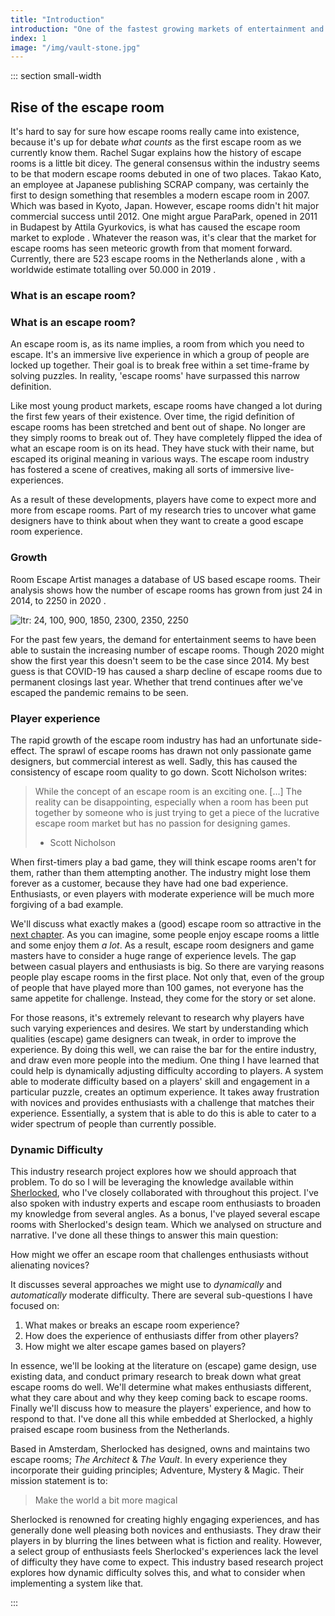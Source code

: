 ```yaml
---
title: "Introduction"
introduction: "One of the fastest growing markets of entertainment and real life gaming in the world over the past few years has been escape rooms."
index: 1
image: "/img/vault-stone.jpg"
---
```



::: section small-width

## Rise of the escape room

It's hard to say for sure how escape rooms really came into existence, because it's up for debate _what counts_ as the first escape room as we currently know them. Rachel Sugar <Citation id="sugar_2019_the" hideAuthor /> explains how the history of escape rooms is a little bit dicey. The general consensus within the industry seems to be that modern escape rooms debuted in one of two places. Takao Kato, an employee at Japanese publishing SCRAP company, was certainly the first to design something that resembles a modern escape room in 2007. Which was based in Kyoto, Japan. However, escape rooms didn't hit major commercial success until 2012. One might argue ParaPark, opened in 2011 in Budapest by Attila Gyurkovics, is what has caused the escape room market to explode <Citation id="sugar_2019_the" />. Whatever the reason was, it's clear that the market for escape rooms has seen meteoric growth from that moment forward. Currently, there are 523 escape rooms in the Netherlands alone <Citation id="escapetalk_vind" />, with a worldwide estimate totalling over 50.000 in 2019 <Citation id="thelogicescapesme_2019_international" />.

### What is an escape room?

### What is an escape room?

An escape room is, as its name implies, a room from which you need to escape. It's an immersive live experience in which a group of people are locked up together. Their goal is to break free within a set time-frame by solving puzzles. In reality, 'escape rooms' have surpassed this narrow definition.

Like most young product markets, escape rooms have changed a lot during the first few years of their existence. Over time, the rigid definition of escape rooms has been stretched and bent out of shape. No longer are they simply rooms to break out of. They have completely flipped the idea of what an escape room is on its head. They have stuck with their name, but escaped its original meaning in various ways. The escape room industry has fostered a scene of creatives, making all sorts of immersive live-experiences.

As a result of these developments, players have come to expect more and more from escape rooms. Part of my research tries to uncover what game designers have to think about when they want to create a good escape room experience.

### Growth

Room Escape Artist manages a database of US based escape rooms. Their analysis shows how the number of escape rooms has grown from just 24 in 2014, to 2250 in 2020 <Citation id="spira_2020_6" hideAuthor />.

![ltr: 24, 100, 900, 1850, 2300, 2350, 2250](/img/escape-rooms-us-2014-2020.png "Escape Room growth from 2014 to 2020")

For the past few years, the demand for entertainment seems to have been able to sustain the increasing number of escape rooms. Though 2020 might show the first year this doesn't seem to be the case since 2014. My best guess is that COVID-19 has caused a sharp decline of escape rooms due to permanent closings last year. Whether that trend continues after we've escaped the pandemic remains to be seen.

### Player experience

The rapid growth of the escape room industry has had an unfortunate side-effect. The sprawl of escape rooms has drawn not only passionate game designers, but commercial interest as well. Sadly, this has caused the consistency of escape room quality to go down. Scott Nicholson writes:

> While the concept of an escape room is an exciting one. [...] The reality can be disappointing, especially when a room has been put together by someone who is just trying to get a piece of the lucrative escape room market but has no passion for designing games.
>
> - Scott Nicholson <Citation id="nicholson_2016_ask" hideAuthor />

When first-timers play a bad game, they will think escape rooms aren't for them, rather than them attempting another. The industry might lose them forever as a customer, because they have had one bad experience. Enthusiasts, or even players with moderate experience will be much more forgiving of a bad example.

We'll discuss what exactly makes a (good) escape room so attractive in the [next chapter](https://irp.nilswesthoff.com/chapters/literature-basics). As you can imagine, some people enjoy escape rooms a little and some enjoy them _a lot_. As a result, escape room designers and game masters have to consider a huge range of experience levels. The gap between casual players and enthusiasts is big. So there are varying reasons people play escape rooms in the first place. Not only that, even of the group of people that have played more than 100 games, not everyone has the same appetite for challenge. Instead, they come for the story or set alone.

For those reasons, it's extremely relevant to research why players have such varying experiences and desires. We start by understanding which qualities (escape) game designers can tweak, in order to improve the experience. By doing this well, we can raise the bar for the entire industry, and draw even more people into the medium. One thing I have learned that could help is dynamically adjusting difficulty according to players. A system able to moderate difficulty based on a players' skill and engagement in a particular puzzle, creates an optimum experience. It takes away frustration with novices and provides enthusiasts with a challenge that matches their experience. Essentially, a system that is able to do this is able to cater to a wider spectrum of people than currently possible.

### Dynamic Difficulty

This industry research project explores how we should approach that problem. To do so I will be leveraging the knowledge available within [Sherlocked](https://sherlocked.nl), who I've closely collaborated with throughout this project. I've also spoken with industry experts and escape room enthusiasts to broaden my knowledge from several angles. As a bonus, I've played several escape rooms with Sherlocked's design team. Which we analysed on structure and narrative. I've done all these things to answer this main question:

<Callout title="Research Question" emoji="🤔">

How might we offer an escape room that challenges enthusiasts without alienating novices?

</Callout>

It discusses several approaches we might use to _dynamically_ and _automatically_ moderate difficulty. There are several sub-questions I have focused on:

1. What makes or breaks an escape room experience?
2. How does the experience of enthusiasts differ from other players?
3. How might we alter escape games based on players?

In essence, we'll be looking at the literature on (escape) game design, use existing data, and conduct primary research to break down what great escape rooms do well. We'll determine what makes enthusiasts different, what they care about and why they keep coming back to escape rooms. Finally we'll discuss how to measure the players' experience, and how to respond to that. I've done all this while embedded at Sherlocked, a highly praised escape room business from the Netherlands.

Based in Amsterdam, Sherlocked has designed, owns and maintains two escape rooms; _The Architect_ & _The Vault_. In every experience they incorporate their guiding principles; Adventure, Mystery & Magic. Their mission statement is to:

> Make the world a bit more magical

Sherlocked is renowned for creating highly engaging experiences, and has generally done well pleasing both novices and enthusiasts. They draw their players in by blurring the lines between what is fiction and reality. However, a select group of enthusiasts feels Sherlocked's experiences lack the level of difficulty they have come to expect. This industry based research project explores how dynamic difficulty solves this, and what to consider when implementing a system like that.

:::
